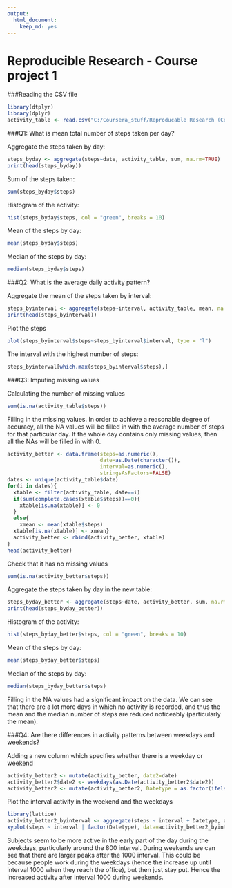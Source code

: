 ```yaml
---
output: 
  html_document: 
    keep_md: yes
---
```

Reproducible Research - Course project 1
=======================================================

###Reading the CSV file

```r
library(dtplyr)
library(dplyr)
activity_table <- read.csv("C:/Coursera_stuff/Reproducable Research (Course 5)/Course project 1/activity.csv")
```

###Q1: What is mean total number of steps taken per day?

Aggregate the steps taken by day:
```r
steps_byday <- aggregate(steps~date, activity_table, sum, na.rm=TRUE)
print(head(steps_byday))
```
Sum of the steps taken:
```r
sum(steps_byday$steps)
```

Histogram of the activity:
```r
hist(steps_byday$steps, col = "green", breaks = 10)
```

Mean of the steps by day:
```r
mean(steps_byday$steps)
```

Median of the steps by day:
```r
median(steps_byday$steps)
```

###Q2: What is the average daily activity pattern?

Aggregate the mean of the steps taken by interval:
```r
steps_byinterval <- aggregate(steps~interval, activity_table, mean, na.rm=TRUE)
print(head(steps_byinterval))
```

Plot the steps

```r
plot(steps_byinterval$steps~steps_byinterval$interval, type = "l")
```

The interval with the highest number of steps:
```r
steps_byinterval[which.max(steps_byinterval$steps),]
``` 

###Q3: Imputing missing values

Calculating the number of missing values
```r
sum(is.na(activity_table$steps))
```

Filling in the missing values.
In order to achieve a reasonable degree of accuracy, all the NA values will be filled in with the average number of steps for that particular day. If the whole day contains only missing values, then all the NAs will be filled in with 0.

```r
activity_better <- data.frame(steps=as.numeric(),
                              date=as.Date(character()),
                              interval=as.numeric(),
                              stringsAsFactors=FALSE)
dates <- unique(activity_table$date)
for(i in dates){
  xtable <- filter(activity_table, date==i)
  if(sum(complete.cases(xtable$steps))==0){
    xtable[is.na(xtable)] <- 0
  }
  else{
    xmean <- mean(xtable$steps)
  xtable[is.na(xtable)] <- xmean}
  activity_better <- rbind(activity_better, xtable)
} 
head(activity_better)
```

Check that it has no missing values

```r
sum(is.na(activity_better$steps))
```

Aggregate the steps taken by day in the new table:

```r
steps_byday_better <- aggregate(steps~date, activity_better, sum, na.rm=TRUE)
print(head(steps_byday_better))
```


Histogram of the activity:
```r
hist(steps_byday_better$steps, col = "green", breaks = 10)
```

Mean of the steps by day:
```r
mean(steps_byday_better$steps)
```

Median of the steps by day:
```r
median(steps_byday_better$steps)
```

Filling in the NA values had a significant impact on the data. We can see that there are a lot more days in which no activity is recorded, and thus the mean and the median number of steps are reduced noticeably (particularly the mean).

###Q4: Are there differences in activity patterns between weekdays and weekends?

Adding a new column which specifies whether there is a weekday or weekend
```r
activity_better2 <- mutate(activity_better, date2=date)
activity_better2$date2 <- weekdays(as.Date(activity_better2$date2))
activity_better2 <- mutate(activity_better2, Datetype = as.factor(ifelse(date2 == "Saturday" | date2 == "Sunday", "weekend", "weekday")))
```

Plot the interval activity in the weekend and the weekdays
```r
library(lattice)
activity_better2_byinterval <- aggregate(steps ~ interval + Datetype, activity_better2, mean)
xyplot(steps ~ interval | factor(Datetype), data=activity_better2_byinterval, aspect=1/3, type="l")
```

Subjects seem to be more active in the early part of the day during the weekdays, particularly around the 800 interval. 
During weekends we can see that there are larger peaks after the 1000 interval. This could be because people work during the weekdays (hence the increase up until interval 1000 when they reach the office), but then just stay put. Hence the increased activity after interval 1000 during weekends. 

